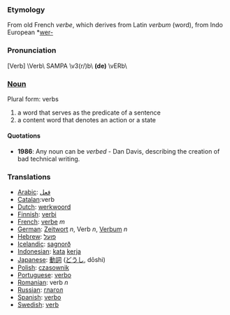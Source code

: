 ===Etymology===
From old French ''verbe'', which derives from Latin ''verbum'' (word), from Indo European *[[wer-]]
===Pronunciation===
[Verb] \Verb\ SAMPA \v3(r/)b\ '''(de)''' \vERb\
===[[Noun]]===
Plural form: verbs
# a word that serves as the predicate of a sentence
# a content word that denotes an action or a state

====Quotations====
* '''1986''': Any noun can be ''verbed'' - Dan Davis, describing the creation of bad technical writing.

===Translations===
*[[Arabic]]: [[فعل]]
*[[Catalan]]:verb
*[[Dutch]]: [[werkwoord]]
*[[Finnish]]: [[verbi]]
*[[French]]: [[verbe]] ''m''
*[[German]]: [[Zeitwort]] ''n'', Verb ''n'', [[Verbum]] ''n''
*[[Hebrew]]: [[פועל]]
*[[Icelandic]]: [[sagnorð]]
*[[Indonesian]]: [[kata]] [[kerja]]
*[[Japanese]]: [[動詞]] ([[どうし]], dōshi)
*[[Polish]]: [[czasownik]]
*[[Portuguese]]: [[verbo]]
*[[Romanian]]: verb ''n''
*[[Russian]]: [[глагол]]
*[[Spanish]]: [[verbo]]
*[[Swedish]]: [[verb]]